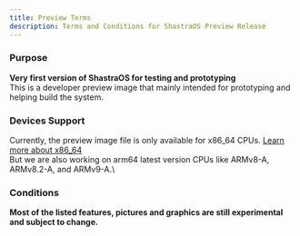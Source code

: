 ```yaml
---
title: Preview Terms
description: Terms and Conditions for ShastraOS Preview Release
---
```


### Purpose
**Very first version of ShastraOS for testing and prototyping**\
This is a developer preview image that mainly intended for prototyping and helping build the system.

### Devices Support
Currently, the preview image file is only available for x86_64 CPUs. [Learn more about x86_64](https://en.wikipedia.org/wiki/X86-64)\
But we are also working on arm64 latest version CPUs like ARMv8-A, ARMv8.2-A, and ARMv9-A.\

### Conditions
**Most of the listed features, pictures and graphics are still experimental and subject to change.**